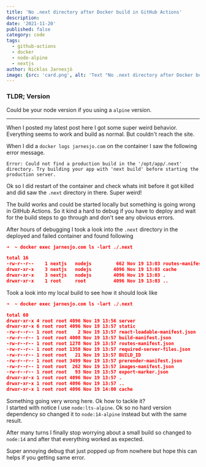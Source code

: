 ```yaml
---
title: 'No .next directory after Docker build in GitHub Actions'
description:
date: '2021-11-20'
published: false
category: code
tags:
  - github-actions
  - docker
  - node-alpine
  - nextjs
author: Nicklas Jarnesjö
image: {src: 'card.png', alt: 'Text "No .next directory after Docker build in GitHub Actions"'}
---
```


### TLDR; Version

Could be your node version if you using a `alpine` version.

<hr />

When I posted my latest post here I got some super weird behavior. Everything seems to work and
build as normal. But couldn't reach the site.

When I did a `docker logs jarnesjo.com` on the container I saw the following error message.

```
Error: Could not find a production build in the '/opt/app/.next' directory. Try building your app with 'next build' before starting the production server.
```

Ok so I did restart of the container and check whats init before it got killed and did saw the
`.next` directory in there. Super weird!

The build works and could be started locally but something is going wrong in GitHub Actions. So it
kind a hard to debug if you have to deploy and wait for the build steps to go through and don't see
any obvious errors.

After hours of debugging I took a look into the `.next` directory in the deployed and failed
container and found following

```json
➜  ~ docker exec jarnesjo.com ls -lart ./.next

total 16
-rw-r--r--    1 nextjs   nodejs         662 Nov 19 13:03 routes-manifest.json
drwxr-xr-x    3 nextjs   nodejs        4096 Nov 19 13:03 cache
drwxr-xr-x    3 nextjs   nodejs        4096 Nov 19 13:03 .
drwxr-xr-x    1 root     root          4096 Nov 19 13:03 ..
```

Took a look into my local build to see how it should look like

```json
➜  ~ docker exec jarnesjo.com ls -lart ./.next

total 60
drwxr-xr-x 4 root root 4096 Nov 19 13:56 server
drwxr-xr-x 6 root root 4096 Nov 19 13:57 static
-rw-r--r-- 1 root root    2 Nov 19 13:57 react-loadable-manifest.json
-rw-r--r-- 1 root root 4008 Nov 19 13:57 build-manifest.json
-rw-r--r-- 1 root root 1278 Nov 19 13:57 routes-manifest.json
-rw-r--r-- 1 root root 1358 Nov 19 13:57 required-server-files.json
-rw-r--r-- 1 root root   21 Nov 19 13:57 BUILD_ID
-rw-r--r-- 1 root root 3499 Nov 19 13:57 prerender-manifest.json
-rw-r--r-- 1 root root  262 Nov 19 13:57 images-manifest.json
-rw-r--r-- 1 root root   93 Nov 19 13:57 export-marker.json
drwxr-xr-x 1 root root 4096 Nov 19 13:57 .
drwxr-xr-x 1 root root 4096 Nov 19 13:57 ..
drwxr-xr-x 1 root root 4096 Nov 19 14:00 cache
```

Something going very wrong here. Ok how to tackle it?  
I started with notice I use `node:lts-alpine`. Ok so no hard version dependency so changed it to
`node:14-alpine` instead but with the same result.

After many turns I finally stop worrying about a small build so changed to `node:14` and after that
everything worked as expected.

Super annoying debug that just popped up from nowhere but hope this can helps if you getting same
error.
